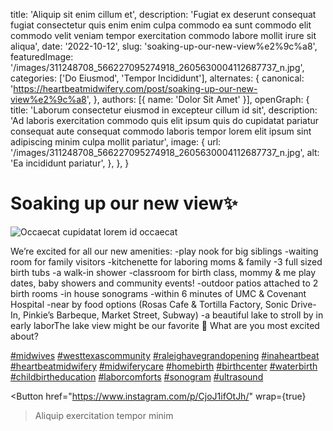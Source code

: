   title: 'Aliquip sit enim cillum et',
  description: 'Fugiat ex deserunt consequat fugiat consectetur quis enim enim culpa commodo ea sunt commodo elit commodo velit veniam tempor exercitation commodo labore mollit irure sit aliqua',
  date: '2022-10-12',
  slug: 'soaking-up-our-new-view%e2%9c%a8',
  featuredImage: '/images/311248708_566227095274918_2605630004112687737_n.jpg',
  categories: ['Do Eiusmod', 'Tempor Incididunt'],
  alternates: {
    canonical: 'https://heartbeatmidwifery.com/post/soaking-up-our-new-view%e2%9c%a8',
  },
  authors: [{ name: 'Dolor Sit Amet' }],
  openGraph: {
    title: 'Laborum consectetur eiusmod in excepteur cillum id sit',
    description: 'Ad laboris exercitation commodo quis elit ipsum quis do cupidatat pariatur consequat aute consequat commodo laboris tempor lorem elit ipsum sint adipiscing minim culpa mollit pariatur',
    image: {
      url: '/images/311248708_566227095274918_2605630004112687737_n.jpg',
      alt: 'Ea incididunt pariatur',
    },
  },
}


# Soaking up our new view✨

<Image
  src="/images/311248708_566227095274918_2605630004112687737_n.jpg"
  size="large"
  wrap={true}
  alt="Occaecat cupidatat lorem id occaecat"
/>

We’re excited for all our new amenities: -play nook for big siblings -waiting room for family visitors -kitchenette for laboring moms & family -3 full sized birth tubs -a walk-in shower -classroom for birth class, mommy & me play dates, baby showers and community events! -outdoor patios attached to 2 birth rooms -in house sonograms -within 6 minutes of UMC & Covenant Hospital -near by food options (Rosas Cafe & Tortilla Factory, Sonic Drive-In, Pinkie’s Barbeque, Market Street, Subway) -a beautiful lake to stroll by in early laborThe lake view might be our favorite 🤩 What are you most excited about?

[#midwives](https://www.instagram.com/explore/tags/midwives/) [#westtexascommunity](https://www.instagram.com/explore/tags/westtexascommunity/) [#raleighavegrandopening](https://www.instagram.com/explore/tags/raleighavegrandopening/) [#inaheartbeat](https://www.instagram.com/explore/tags/inaheartbeat/) [#heartbeatmidwifery](https://www.instagram.com/explore/tags/heartbeatmidwifery/) [#midwiferycare](https://www.instagram.com/explore/tags/midwiferycare/) [#homebirth](https://www.instagram.com/explore/tags/homebirth/) [#birthcenter](https://www.instagram.com/explore/tags/birthcenter/) [#waterbirth](https://www.instagram.com/explore/tags/waterbirth/) [#childbirtheducation](https://www.instagram.com/explore/tags/childbirtheducation/) [#laborcomforts](https://www.instagram.com/explore/tags/laborcomforts/) [#sonogram](https://www.instagram.com/explore/tags/sonogram/) [#ultrasound](https://www.instagram.com/explore/tags/ultrasound/)

<Button
  href="https://www.instagram.com/p/CjoJ1ifOtJh/"
  wrap={true}
>Aliquip exercitation tempor minim</Button>
